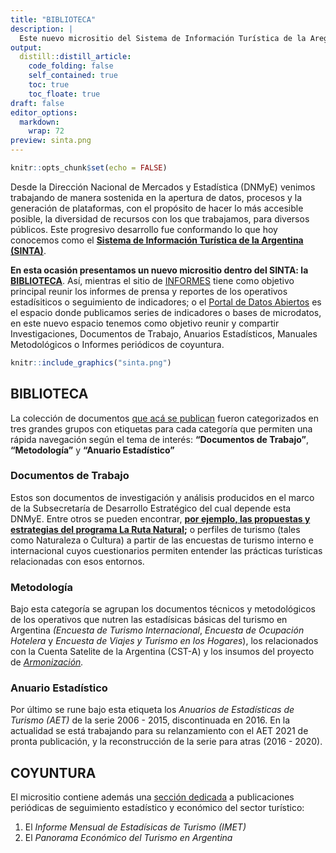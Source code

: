 ```yaml
---
title: "BIBLIOTECA"
description: |
  Este nuevo micrositio del Sistema de Información Turística de la Aregntina (SINTA) reune investigaciones, documentos de trabajo, documentos metodológicos y de coyunutra del sector turístico producidos por la DNMyE
output:
  distill::distill_article:
    code_folding: false
    self_contained: true
    toc: true
    toc_floate: true
draft: false    
editor_options: 
  markdown: 
    wrap: 72
preview: sinta.png
---
```


```r
knitr::opts_chunk$set(echo = FALSE)
```

Desde la Dirección Nacional de Mercados y Estadística (DNMyE) venimos
trabajando de manera sostenida en la apertura de datos, procesos y la
generación de plataformas, con el propósito de hacer lo más accesible
posible, la diversidad de recursos con los que trabajamos, para diversos
públicos. Este progresivo desarrollo fue conformando lo que hoy
conocemos como el [**Sistema de Información Turística de la Argentina
(SINTA)**](https://www.yvera.tur.ar/sinta/).

**En esta ocasión presentamos un nuevo micrositio dentro del SINTA: la
[BIBLIOTECA](https://biblioteca.yvera.tur.ar/)**. Así, mientras el
sitio de [INFORMES](https://www.yvera.tur.ar/sinta/informe) tiene como
objetivo principal reunir los informes de prensa y reportes de los
operativos estadísiticos o seguimiento de indicadores; o el [Portal de
Datos Abiertos](https://datos.yvera.gob.ar/) es el espacio donde
publicamos series de indicadores o bases de microdatos, en este nuevo
espacio tenemos como objetivo reunir y compartir Investigaciones,
Documentos de Trabajo, Anuarios Estadísticos, Manuales Metodológicos o
Informes periódicos de coyuntura.

```r
knitr::include_graphics("sinta.png")
```

## BIBLIOTECA

La colección de documentos [que acá se
publican](https://biblioteca.yvera.tur.ar/) fueron categorizados en tres
grandes grupos con etiquetas para cada categoría que permiten una rápida
navegación según el tema de interés: **"Documentos de Trabajo"**,
**"Metodología"** y **"Anuario Estadístico"**

### Documentos de Trabajo

Estos son documentos de investigación y análisis producidos en el marco
de la Subsecretaría de Desarrollo Estratégico del cual depende esta
DNMyE. Entre otros se pueden encontrar, [**por ejemplo, las propuestas y
estrategias del programa La Ruta
Natural**](https://larutanatural.gob.ar/)**;** o perfiles de turismo
(tales como Naturaleza o Cultura) a partir de las encuestas de turismo
interno e internacional cuyos cuestionarios permiten entender las
prácticas turísticas relacionadas con esos entornos.

### Metodología

Bajo esta categoría se agrupan los documentos técnicos y metodológicos
de los operativos que nutren las estadísicas básicas del turismo en
Argentina *(Encuesta de Turismo Internacional*, *Encuesta de Ocupación
Hotelera* y *Encuesta de Viajes y Turismo en los Hogares*), los
relacionados con la Cuenta Satelite de la Argentina (CST-A) y los
insumos del proyecto de
[*Armonización*](https://armonizacion.yvera.tur.ar/)*.*

### Anuario Estadístico

Por último se rune bajo esta etiqueta los *Anuarios de Estadísticas de
Turismo (AET)* de la serie 2006 - 2015, discontinuada en 2016. En la
actualidad se está trabajando para su relanzamiento con el AET 2021 de
pronta publicación, y la reconstrucción de la serie para atras (2016 -
2020).

## COYUNTURA

El micrositio contiene además una [sección
dedicada](https://biblioteca.yvera.tur.ar/coyuntura.html) a
publicaciones periódicas de seguimiento estadístico y económico del
sector turístico:

1.  El *Informe Mensual de Estadísicas de Turismo (IMET)*
2.  El *Panorama Económico del Turismo en Argentina*
